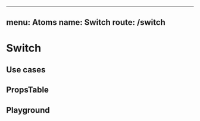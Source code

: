 
---
menu: Atoms
name: Switch
route: /switch
---


# Switch

## Use cases

<div>
  <Switch />
</div>

## PropsTable

<PropsTable of={Switch} />

## Playground

<Playground>
  <Switch />
</Playground>